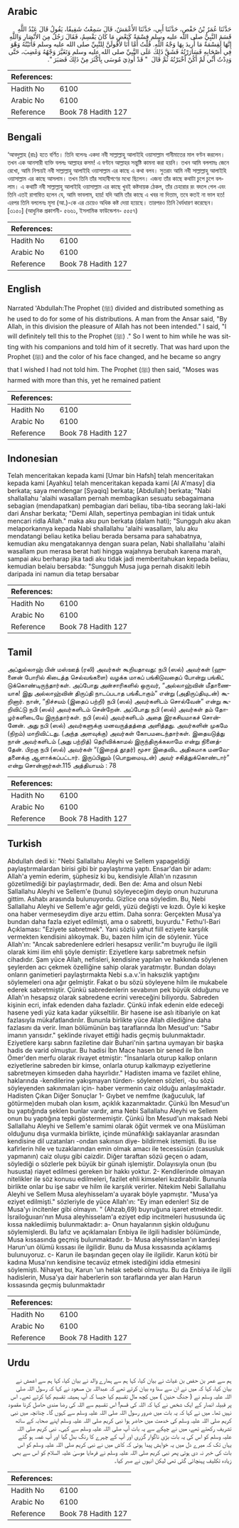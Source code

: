 ## Arabic


<div dir="rtl" lang="ar" style={{fontSize:'larger',backgroundColor:'#f8f9fa',padding:20}}>
حَدَّثَنَا عُمَرُ بْنُ حَفْصٍ، حَدَّثَنَا أَبِي، حَدَّثَنَا الأَعْمَشُ، قَالَ سَمِعْتُ شَقِيقًا، يَقُولُ قَالَ عَبْدُ اللَّهِ قَسَمَ النَّبِيُّ صلى الله عليه وسلم قِسْمَةً كَبَعْضِ مَا كَانَ يَقْسِمُ، فَقَالَ رَجُلٌ مِنَ الأَنْصَارِ وَاللَّهِ إِنَّهَا لَقِسْمَةٌ مَا أُرِيدَ بِهَا وَجْهُ اللَّهِ‏.‏ قُلْتُ أَمَّا أَنَا لأَقُولَنَّ لِلنَّبِيِّ صلى الله عليه وسلم فَأَتَيْتُهُ وَهْوَ فِي أَصْحَابِهِ فَسَارَرْتُهُ فَشَقَّ ذَلِكَ عَلَى النَّبِيِّ صلى الله عليه وسلم وَتَغَيَّرَ وَجْهُهُ وَغَضِبَ، حَتَّى وَدِدْتُ أَنِّي لَمْ أَكُنْ أَخْبَرْتُهُ ثُمَّ قَالَ ‏ "‏ قَدْ أُوذِيَ مُوسَى بِأَكْثَرَ مِنْ ذَلِكَ فَصَبَرَ ‏"‏‏.‏
</div>
<div style={{backgroundColor:'#f8f9fa',padding:20, marginBottom: 10}}><table> <thead> <tr> <th>References:</th> <th></th> </tr> </thead> <tbody><tr><td>Hadith No</td><td>6100</td></tr><tr><td>Arabic No</td><td>6100</td></tr><tr><td>Reference</td><td>Book 78 Hadith 127</td></tr></tbody></table></div>

## Bengali


<div dir="ltr" lang="bn" style={{fontSize:'larger',backgroundColor:'#f8f9fa',padding:20}}>
‘আবদুল্লাহ (রাঃ) হতে বর্ণিত। তিনি বলেনঃ একদা নবী সাল্লাল্লাহু আলাইহি ওয়াসাল্লাম গানীমাতের মাল বণ্টন করলেন। তখন এক আনসারী ব্যক্তি বললঃ আল্লাহর কসম! এ বণ্টনে আল্লাহর সন্তুষ্টি কামনা করা হয়নি। তখন আমি বললামঃ জেনে রেখো, আমি নিশ্চয়ই নবী সাল্লাল্লাহু আলাইহি ওয়াসাল্লাম এর কাছে এ কথা বলব। সুতরাং আমি নবী সাল্লাল্লাহু আলাইহি ওয়াসাল্লাম এর কাছে আসলাম। তখন তিনি তাঁর সাহাবীগণের মধ্যে ছিলেন। এজন্য তাঁর কাছে কথাটা চুপে চুপে বললাম। এ কথাটি নবী সাল্লাল্লাহু আলাইহি ওয়াসাল্লাম এর কাছে খুবই কষ্টদায়ক ঠেকল, তাঁর চেহারার রং বদলে গেল এবং তিনি এতই রাগান্বিত হলেন যে, আমি ভাবলাম, হায়! যদি আমি তাঁর কাছে এ খবর না দিতাম, তবে কতই না ভাল হত! এরপর তিনি বললেনঃ মূসা (আ.)-কে এর চেয়েও অধিক কষ্ট দেয়া হয়েছে। তারপরও তিনি ধৈর্যধারণ করেছেন। [৩১৫০] (আধুনিক প্রকাশনী- ৫৬৬১, ইসলামিক ফাউন্ডেশন- ৫৫৫৭)
</div>
<div style={{backgroundColor:'#f8f9fa',padding:20, marginBottom: 10}}><table> <thead> <tr> <th>References:</th> <th></th> </tr> </thead> <tbody><tr><td>Hadith No</td><td>6100</td></tr><tr><td>Arabic No</td><td>6100</td></tr><tr><td>Reference</td><td>Book 78 Hadith 127</td></tr></tbody></table></div>

## English


<div dir="ltr" lang="en" style={{fontSize:'larger',backgroundColor:'#f8f9fa',padding:20}}>
Narrated 'Abdullah:The Prophet (ﷺ) divided and distributed something as he used to do for some of his distributions. A man from the Ansar said, "By Allah, in this division the pleasure of Allah has not been intended." I said, "I will definitely tell this to the Prophet (ﷺ) ." So I went to him while he was sitting with his companions and told him of it secretly. That was hard upon the Prophet (ﷺ) and the color of his face changed, and he became so angry that I wished I had not told him. The Prophet (ﷺ) then said, "Moses was harmed with more than this, yet he remained patient
</div>
<div style={{backgroundColor:'#f8f9fa',padding:20, marginBottom: 10}}><table> <thead> <tr> <th>References:</th> <th></th> </tr> </thead> <tbody><tr><td>Hadith No</td><td>6100</td></tr><tr><td>Arabic No</td><td>6100</td></tr><tr><td>Reference</td><td>Book 78 Hadith 127</td></tr></tbody></table></div>

## Indonesian


<div dir="ltr" lang="id" style={{fontSize:'larger',backgroundColor:'#f8f9fa',padding:20}}>
Telah menceritakan kepada kami [Umar bin Hafsh] telah menceritakan kepada kami [Ayahku] telah menceritakan kepada kami [Al A'masy] dia berkata; saya mendengar [Syaqiq] berkata; [Abdullah] berkata; "Nabi shallallahu 'alaihi wasallam pernah membagikan sesuatu sebagaimana sebagian (mendapatkan) pembagian dari beliau, tiba-tiba seorang laki-laki dari Anshar berkata; "Demi Allah, sepertinya pembagian ini tidak untuk mencari ridla Allah." maka aku pun berkata (dalam hati); "Sungguh aku akan melaporkannya kepada Nabi shallallahu 'alaihi wasallam, lalu aku mendatangi beliau ketika beliau berada bersama para sahabatnya, kemudian aku mengatakannya dengan suara pelan, Nabi shallallahu 'alaihi wasallam pun merasa berat hati hingga wajahnya berubah karena marah, sampai aku berharap jika tadi aku tidak jadi memberitahukan kepada beliau, kemudian belaiu bersabda: "Sungguh Musa juga pernah disakiti lebih daripada ini namun dia tetap bersabar
</div>
<div style={{backgroundColor:'#f8f9fa',padding:20, marginBottom: 10}}><table> <thead> <tr> <th>References:</th> <th></th> </tr> </thead> <tbody><tr><td>Hadith No</td><td>6100</td></tr><tr><td>Arabic No</td><td>6100</td></tr><tr><td>Reference</td><td>Book 78 Hadith 127</td></tr></tbody></table></div>

## Tamil


<div dir="ltr" lang="ta" style={{fontSize:'larger',backgroundColor:'#f8f9fa',padding:20}}>
அப்துல்லாஹ் பின் மஸ்ஊத் (ரலி) அவர்கள் கூறியதாவது: நபி (ஸல்) அவர்கள் (ஹுனைன் போரில் கிடைத்த செல்வங்களை) வழக்க மாகப் பங்கிடுவதைப் போன்று பங்கிட் டுக்கொண்டிருந்தார்கள். அப்போது அன்சாரிகளில் ஒருவர், “அல்லாஹ்வின் மீதாணையாக! இது அல்லாஹ்வின் திருப்தி நாடப்படாத பங்கீடாகும்” என்று (அதிருப்தியுடன்) கூறினார். நான், “நிச்சயம் (இதைப் பற்றி) நபி (ஸல்) அவர்களிடம் சொல்வேன்” என்று கூறிவிட்டு நபி (ஸல்) அவர்களிடம் சென்றேன். அப்போது நபி (ஸல்) அவர்கள் தம் தோழர்களிடையே இருந்தார்கள். நபி (ஸல்) அவர்களிடம் அதை இரகசியமாகச் சொன்னேன். அது நபி (ஸல்) அவர்களுக்கு மனவருத்தத்தை அளித்தது. அவர்களின் முகமே (நிறம்) மாறிவிட்டது. (அந்த அளவுக்கு) அவர்கள் கோபமடைந்தார்கள். இதையடுத்து நான் அவர்களிடம் (அது பற்றித்) தெரிவிக்காமல் இருந்திருக்கலாமே என்று நினைத்தேன். பிறகு நபி (ஸல்) அவர்கள் “(இறைத் தூதர்) மூசா இதைவிட அதிகமாக மனவேதனைக்கு ஆளாக்கப்பட்டார். இருப்பினும் (பொறுமையுடன்) அவர் சகித்துக்கொண்டார்” என்று சொன்னார்கள்.115 அத்தியாயம் : 78
</div>
<div style={{backgroundColor:'#f8f9fa',padding:20, marginBottom: 10}}><table> <thead> <tr> <th>References:</th> <th></th> </tr> </thead> <tbody><tr><td>Hadith No</td><td>6100</td></tr><tr><td>Arabic No</td><td>6100</td></tr><tr><td>Reference</td><td>Book 78 Hadith 127</td></tr></tbody></table></div>

## Turkish


<div dir="ltr" lang="tr" style={{fontSize:'larger',backgroundColor:'#f8f9fa',padding:20}}>
Abdullah dedi ki: "Nebi Sallallahu Aleyhi ve Sellem yapageldiği paylaştırmalardan birisi gibi bir paylaştırma yaptı. Ensar'dan bir adam: Allah'a yemin ederim, şüphesiz ki bu, kendisiyle Allah'ın rızasının gözetilmediği bir paylaştırmadır, dedi. Ben de: Ama and olsun Nebi Sallallahu Aleyhi ve Sellem'e (bunu) söyleyeceğim deyip onun huzuruna gittim. Ashabı arasında bulunuyordu. Gizlice ona söyledim. Bu, Nebi Sallallahu Aleyhi ve Sellem'e ağır geldi, yüzü değişti ve kızdı. Öyle ki keşke ona haber vermeseydim diye arzu ettim. Daha sonra: Gerçekten Musa'ya bundan daha fazla eziyet edilmişti, ama o sabretti, buyurdu." Fethu'l-Bari Açıklaması: "Eziyete sabretmek". Yani sözlü yahut fiill eziyete karşılık vermekten kendisini alıkoymak. Bu, bazen hilm için de söylenir. Yüce Allah'ın: "Ancak sabredenlere edrleri hesapsız verilir."m buyruğu ile ilgili olarak kimi ilim ehli şöyle demiştir: Eziyetlere karşı sabretmek nefsin cihadıdır. Şam yüce Allah, nefisleri, kendisine yapılan ve hakkında söylenen şeylerden acı çekmek özelliğine sahip olarak yaratmıştır. Bundan dolayı onların ganimetieri paylaştırmakta Nebi s.a.v.'in haksızlık yaptığını söylemeleri ona ağır gelmiştir. Fakat o bu sözü söyleyene hilm ile mukabele ederek sabretmiştir. Çünkü sabredenlerin sevabının pek büyük olduğunu ve Allah'ın hesapsız olarak sabredene ecrini vereceğini biliyordu. Sabreden kişinin ecri, infak edenden daha fazladır. Çünkü infak edenin elde edeceği hasene yedi yüz kata kadar yükseltilir. Bir hasene ise aslı itibariyle on kat fazlasıyla mükafatlandırılır. Bununla birlikte yüce Allah dilediğine daha fazlasını da verir. İman bölümünün baş taraflarında İbn Mesud'un: "Sabır imanın yarısıdır." şeklinde rivayet ettiği hadis geçmiş bulunmaktadır. Eziyetlere karşı sabrın faziletine dair Buhari'nin şartına uymayan bir başka hadis de varid olmuştur. Bu hadisi İbn Mace hasen bir sened ile İbn Ömer'den merfu olarak rivayet etmiştir: "İnsanlarla oturup kalkıp onların eziyetlerine sabreden bir kimse, onlarla oturup kalkmayıp eziyetlerine sabretmeyen kimseden daha hayırlıdır." Hadisten imama ve fazilet ehline, haklarında -kendilerine yakışmayan türden- söylenen sözleri, -bu sözü söyleyenden sakınmaları için- haber vermenin caiz olduğu anlaşılmaktadır. Hadisten Çıkan Diğer Sonuçlar 1- Gıybet ve nemfme (kağuculuk, laf götürme)den mubah olan kısım, açıklık kazanmaktadır. Çünkü İbn Mesud'un bu yaptığında şeklen bunlar vardır, ama Nebi Sallallahu Aleyhi ve Sellem onun bu yaptığına tepki göstermemiştir. Çünkü İbn Mesud'un maksadı Nebi Sallallahu Aleyhi ve Sellem'e samimi olarak öğüt vermek ve ona Müslüman olduğunu dışa vurmakla birlikte, içinde münafıklığı saklayanlar arasından kendisine dil uzatanları -ondan sakınsın diye- bildirmek istemişti. Bu ise kafirlerin hile ve tuzaklarından emin olmak amacı ile tecessüsün (casusluk yapmanın) caiz oluşu gibi caizdir. Diğer taraftan sözü geçen o adam, söylediği o sözlerle pek büyük bir günah işlemiştir. Dolayısıyla onun (bu hususta) riayet edilmesi gereken bir hakkı yoktur. 2- Kendilerinde olmayan nitelikler ile söz konusu edilmeleri, fazilet ehli kimseleri kızdırabilir. Bununla birlikte onlar bu işe sabır ve hilm ile karşılık verirler. Nitekim Nebi Sallallahu Aleyhi ve Sellem Musa aleyhisselam'a uyarak böyle yapmıştır. "Musa'ya eziyet edilmişti." sözleriyle de yüce Allah'ın: "Ey iman edenler! Siz de Musa'yı incitenler gibi olmayın. " (Ahzab,69) buyruğuna işaret etmektedir. İsrailoğuııarı'nın Musa aleyhisselam'a eziyet edip incitmeleri hususunda üç kıssa naklediimiş bulunmaktadır: a- Onun hayalarının şişkin olduğunu söylemişlerdi. Bu lafız ve açıklamaları Enbiya ile ilgili hadisler bölümünde, Musa kıssasında geçmiş bulunmaktadır. b- Musa aleyhisselaın'ın kardeşi Harun'un ölümü kıssası ile ilgilidir. Bunu da Musa kıssasında açıklamış bulunuyoruz. c- Karun ile başından geçen olay ile ilgilidir. Karun kötü bir kadına Musa'nın kendisine tecavüz etmek istediğini iddia etmesini söylemişti. Nihayet bu, Karun 'un helak sebebi olmuştu. Bu da Enbiya ile ilgili hadislerin, Musa'ya dair haberlerin son taraflarında yer alan Harun kıssasında geçmiş bulunmaktadır
</div>
<div style={{backgroundColor:'#f8f9fa',padding:20, marginBottom: 10}}><table> <thead> <tr> <th>References:</th> <th></th> </tr> </thead> <tbody><tr><td>Hadith No</td><td>6100</td></tr><tr><td>Arabic No</td><td>6100</td></tr><tr><td>Reference</td><td>Book 78 Hadith 127</td></tr></tbody></table></div>

## Urdu


<div dir="rtl" lang="ur" style={{fontSize:'larger',backgroundColor:'#f8f9fa',padding:20}}>
ہم سے عمر بن حفص بن غیاث نے بیان کیا، کہا ہم سے ہمارے والد نے بیان کیا، کہا ہم سے اعمش نے بیان کیا، کہا کہ میں نے ان سے سنا وہ بیان کرتے تھے کہ عبداللہ بن مسعود نے کہا کہ رسول اللہ صلی اللہ علیہ وسلم نے ( جنگ حنین ) میں کچھ مال تقسیم کیا جیسا کہ آپ ہمیشہ تقسیم کیا کرتے تھے۔ اس پر قبیلہ انصار کے ایک شخص نے کہا کہ اللہ کی قسم! اس تقسیم سے اللہ کی رضا مندی حاصل کرنا مقصود نہیں تھا۔ میں نے کہا کہ یہ بات میں ضرور رسول اللہ صلی اللہ علیہ وسلم سے کہوں گا۔ چنانچہ میں نبی کریم صلی اللہ علیہ وسلم کی خدمت میں حاضر ہوا نبی کریم صلی اللہ علیہ وسلم اپنے صحابہ کے ساتھ تشریف رکھتے تھے، میں نے چپکے سے یہ بات آپ صلی اللہ علیہ وسلم سے کہی۔ نبی کریم صلی اللہ علیہ وسلم کو اس کی یہ بات بڑی ناگوار گزری اور آپ کے چہرے کا رنگ بدل گیا اور آپ غصہ ہو گئے یہاں تک کہ میرے دل میں یہ خواہش پیدا ہوئی کہ کاش میں نے نبی کریم صلی اللہ علیہ وسلم کو اس بات کی خبر نہ دی ہوتی پھر نبی کریم صلی اللہ علیہ وسلم نے فرمایا موسیٰ علیہ السلام کو اس سے بھی زیادہ تکلیف پہنچائی گئی تھی لیکن انہوں نے صبر کیا۔
</div>
<div style={{backgroundColor:'#f8f9fa',padding:20, marginBottom: 10}}><table> <thead> <tr> <th>References:</th> <th></th> </tr> </thead> <tbody><tr><td>Hadith No</td><td>6100</td></tr><tr><td>Arabic No</td><td>6100</td></tr><tr><td>Reference</td><td>Book 78 Hadith 127</td></tr></tbody></table></div>
